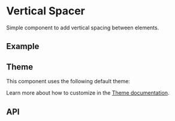 
<Meta title="Docs/Components/Layout/Vertical Spacer" />

# Vertical Spacer
Simple component to add vertical spacing between elements.

## Example
<Canvas sourceState="shown" of={VerticalSpacerStories.Simple} />

## Theme
This component uses the following default theme:

<ThemeRender theme={darkVerticalSpacerTheme} />

Learn more about how to customize in the [Theme documentation](?path=/docs/docs-theme-getting-started--docs).

## API
<ArgTypes of={VerticalSpacer} />
